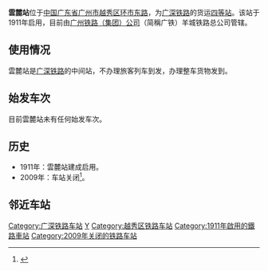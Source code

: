 {{Infobox China railway station
|车站名称 = 雲麓站
|eng_name = Yunlu Railway Station
|图片 = 
|图片介紹 = 雲麓站
|address = 广州市[[越秀区|越秀区]][[环市路_(广州)|环市东路]]
|code = 23708<ref>{{cite book|author=铁道部电子计算技术中心, 铁道部运输局|title=铁路车站站名代码表：TMIS使用|publisher=中国铁道出版社|location=北京|year=1998|isbn=9787113030995|pages=42}}</ref>
|commercial_code = YKQ
|pinyin_code = YLU
|opened = 1911年
|closed = 2009年
|线路 = [[广深铁路|广深铁路]]
|车站等级 = [[四等站_(中鐵)|四等站]]
}}

'''雲麓站'''位于[[中国|中国]][[广东省|广东省]][[广州市|广州市]][[越秀区|越秀区]][[环市路_(广州)|环市东路]]，为[[广深铁路|广深铁路]]的货运[[四等站_(中鐵)|四等站]]。该站于1911年启用，目前由[[广州铁路集团|广州铁路（集团）公司]]（简稱广铁）羊城铁路总公司管辖。

==使用情况==
雲麓站是[[广深铁路|广深铁路]]的中间站，不办理旅客列车到发，办理整车货物发到。

==始发车次==
目前雲麓站未有任何始发车次。

==历史==
*1911年：雲麓站建成启用。
*2009年：车站关闭<ref>{{cite book|author=《中国铁道年鉴》编辑部|title=中国铁道年鉴2010|publisher=铁道部档案史志中心|year=2010|issn=1009-6957}}</ref>。

==邻近车站==
{{start rail box|[[File:China_Railways.svg|16px]] [[中国铁路|中国铁路]]}}
{{s-inop|[[广州站|广州站]]|本线起点}}
{{s-line|[[广深铁路|广深铁路]]<br />← 4km 云麓站 4km →}}
{{s-inop|[[廣州東站|廣州東站]]|{{站|深圳}}方向}}
{{end box}}

{{广深铁路}}
{{广州铁路车站列表|nocat}}
{{China-rail-stub}}
[[Category:广深铁路车站|Category:广深铁路车站]]
[[Category:广州市铁路废站|Y]]
[[Category:越秀区铁路车站|Category:越秀区铁路车站]]
[[Category:1911年啟用的鐵路車站|Category:1911年啟用的鐵路車站]]
[[Category:2009年关闭的铁路车站|Category:2009年关闭的铁路车站]]